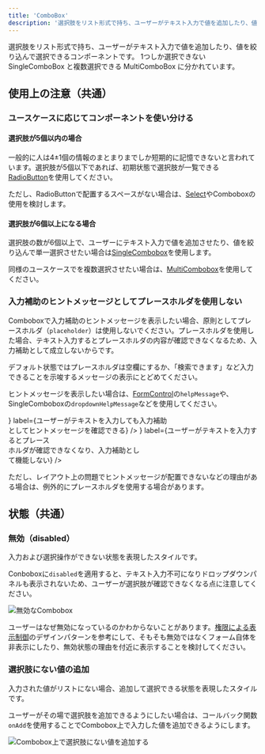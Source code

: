 ```yaml
---
title: 'ComboBox'
description: '選択肢をリスト形式で持ち、ユーザーがテキスト入力で値を追加したり、値を絞り込んで選択できるコンポーネントです。'
---
```


選択肢をリスト形式で持ち、ユーザーがテキスト入力で値を追加したり、値を絞り込んで選択できるコンポーネントです。
1つしか選択できない SingleComboBox と複数選択できる MultiComboBox に分かれています。

<ComponentStory name="ComboBox" />

## 使用上の注意（共通）

### ユースケースに応じてコンポーネントを使い分ける

#### 選択肢が5個以内の場合

一般的に人は4±1個の情報のまとまりまでしか短期的に記憶できないと言われています。選択肢が5個以下であれば、初期状態で選択肢が一覧できる[RadioButton](/products/components/radio-button/)を使用してください。

ただし、RadioButtonで配置するスペースがない場合は、[Select](/products/components/select/)やComboboxの使用を検討します。

#### 選択肢が6個以上になる場合

選択肢の数が6個以上で、ユーザーにテキスト入力で値を追加させたり、値を絞り込んで単一選択させたい場合は[SingleCombobox](/products/components/combo-box/single-combo-box/)を使用します。

同様のユースケースでを複数選択させたい場合は、[MultiCombobox](/products/components/combo-box/multi-combo-box/)を使用してください。

### 入力補助のヒントメッセージとしてプレースホルダを使用しない

Comboboxで入力補助のヒントメッセージを表示したい場合、原則としてプレースホルダ（`placeholder`）は使用しないでください。プレースホルダを使用した場合、テキスト入力するとプレースホルダの内容が確認できなくなるため、入力補助として成立しないからです。

デフォルト状態ではプレースホルダは空欄にするか、「検索できます」など入力できることを示唆するメッセージの表示にとどめてください。

ヒントメッセージを表示したい場合は、[FormControl](/products/components/form-control/)の`helpMessage`や、SingleComboboxの`dropdownHelpMessage`などを使用してください。

<Cluster gap={1}>
  <DoAndDont
    type="do"
    img={<StaticImage src={comboboxDo} alt="Do" width="346" />}
    label={<Text>ユーザーがテキストを入力しても入力補助<br/>としてヒントメッセージを確認できる</Text>}
  />
  <DoAndDont
    type="dont"
    img={<StaticImage src={comboboxDont} alt="Dont" width="346" />}
    label={<Text>ユーザーがテキストを入力するとプレース<br/>ホルダが確認できなくなり、入力補助とし<br/>て機能しない</Text>}
  />
</Cluster>

ただし、レイアウト上の問題でヒントメッセージが配置できないなどの理由がある場合は、例外的にプレースホルダを使用する場合があります。

## 状態（共通）

### 無効（disabled）

入力および選択操作ができない状態を表現したスタイルです。

Conboboxに`disabled`を適用すると、テキスト入力不可になりドロップダウンパネルも表示されないため、ユーザーが選択肢が確認できなくなる点に注意してください。

![無効なCombobox](/images/disabled-combo-box.png)

ユーザーはなぜ無効になっているのかわからないことがあります。[権限による表示制御](/products/design-patterns/access-control-pattern/)のデザインパターンを参考にして、そもそも無効ではなくフォーム自体を非表示にしたり、無効状態の理由を付近に表示することを検討してください。

### 選択肢にない値の追加

入力された値がリストにない場合、追加して選択できる状態を表現したスタイルです。

ユーザーがその場で選択肢を追加できるようにしたい場合は、コールバック関数`onAdd`を使用することでCombobox上で入力した値を追加できるようにします。

![Combobox上で選択肢にない値を追加する](/images/add-new-item.png)

<PageIndex path="/products/components/combo-box/" excludes={[]} heading="h2" />